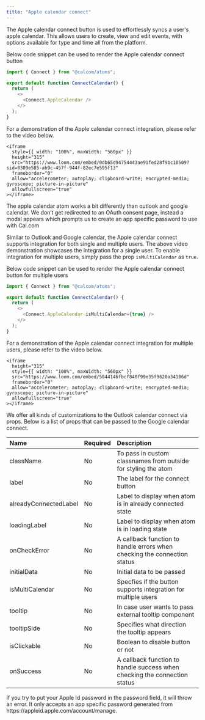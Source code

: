 ```yaml
---
title: "Apple calendar connect"
---
```


The Apple calendar connect button is used to effortlessly syncs a user's apple calendar. This allows users to create, view and edit events, with options available for type and time all from the platform.

Below code snippet can be used to render the Apple calendar connect button

```js
import { Connect } from "@calcom/atoms";

export default function ConnectCalendar() {
  return (
    <>
      <Connect.AppleCalendar />
    </>
  );
}
```

For a demonstration of the Apple calendar connect integration, please refer to the video below.

<p></p>

    <iframe
      style={{ width: "100%", maxWidth: "560px" }}
      height="315"
      src="https://www.loom.com/embed/0db65d94754443ae91fed28f9bc10509?sid=8389e585-ab9c-457f-944f-82ec7e595f13"
      frameborder="0"
      allow="accelerometer; autoplay; clipboard-write; encrypted-media; gyroscope; picture-in-picture"
      allowfullscreen="true"
    ></iframe>

<p></p>

The apple calendar atom works a bit differently than outlook and google calendar. We don’t get redirected to an OAuth consent page, instead a modal appears which prompts us to create an app specific password to use with Cal.com

Similar to Outlook and Google calendar, the Apple calendar connect supports integration for both single and multiple users. The above video demonstration showcases the integration for a single user. To enable integration for multiple users, simply pass the prop `isMultiCalendar` as `true`.

Below code snippet can be used to render the Apple calendar connect button for multiple users

```js
import { Connect } from "@calcom/atoms";

export default function ConnectCalendar() {
  return (
    <>
      <Connect.AppleCalendar isMultiCalendar={true} />
    </>
  );
}
```

For a demonstration of the Apple calendar connect integration for multiple users, please refer to the video below.

<p></p>

    <iframe
      height="315"
      style={{ width: "100%", maxWidth: "560px" }}
      src="https://www.loom.com/embed/5844146fbcf840f99e35f9620a34186d"
      frameborder="0"
      allow="accelerometer; autoplay; clipboard-write; encrypted-media; gyroscope; picture-in-picture"
      allowfullscreen="true"
    ></iframe>

<p></p>

We offer all kinds of customizations to the Outlook calendar connect via props. Below is a list of props that can be passed to the Google calendar connect.

<p></p>

| Name                  | Required | Description                                                               |
| :-------------------- | :------- | :------------------------------------------------------------------------ |
| className             | No       | To pass in custom classnames from outside for styling the atom            |
| label                 | No       | The label for the connect button                                          |
| alreadyConnectedLabel | No       | Label to display when atom is in already connected state                  |
| loadingLabel          | No       | Label to display when atom is in loading state                            |
| onCheckError          | No       | A callback function to handle errors when checking the connection status  |
| initialData           | No       | Initial data to be passed                                                 |
| isMultiCalendar       | No       | Specfies if the button supports integration for multiple users            |
| tooltip               | No       | In case user wants to pass external tooltip component                     |
| tooltipSide           | No       | Specifies what direction the tooltip appears                              |
| isClickable           | No       | Boolean to disable button or not                                          |
| onSuccess             | No       | A callback function to handle success when checking the connection status |

<Note>
  If you try to put your Apple Id password in the password field, it will throw an error. It only accepts an
  app specific password generated from https://appleid.apple.com/account/manage.
</Note>
